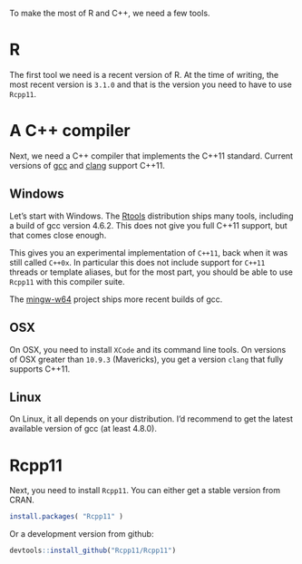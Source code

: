 To make the most of R and C++, we need a few tools. 

# R 

The first tool we need is a recent version of R. At the time of 
writing, the most recent version is `3.1.0` and that is the version
you need to have to use `Rcpp11`. 

# A C++ compiler

Next, we need a C++ compiler that implements the C++11 standard. Current 
versions of [gcc](https://gcc.gnu.org/) and [clang](http://clang.llvm.org/)
support C++11. 

## Windows

Let's start with Windows. The [Rtools](http://cran.r-project.org/bin/windows/Rtools/)
distribution ships many tools, including a build of gcc version 4.6.2. This 
does not give you full C++11 support, but that comes close enough. 

This gives you an experimental implementation of `C++11`, back when it was 
still called `C++0x`. In particular this does not include support for
`C++11` threads or template aliases, but for the most part, you should be able 
to use `Rcpp11` with this compiler suite. 

The [mingw-w64](http://mingw-w64.sourceforge.net/) project ships more recent
builds of gcc. 

## OSX 

On OSX, you need to install `XCode` and its command line tools. On versions 
of OSX greater than `10.9.3` (Mavericks), you get a version `clang` that 
fully supports C++11. 

## Linux

On Linux, it all depends on your distribution. I'd recommend to get the 
latest available version of gcc (at least 4.8.0). 

# Rcpp11

Next, you need to install `Rcpp11`. You can either get a stable version from
CRAN. 

```r
install.packages( "Rcpp11" )
```

Or a development version from github: 

```r
devtools::install_github("Rcpp11/Rcpp11")
```


